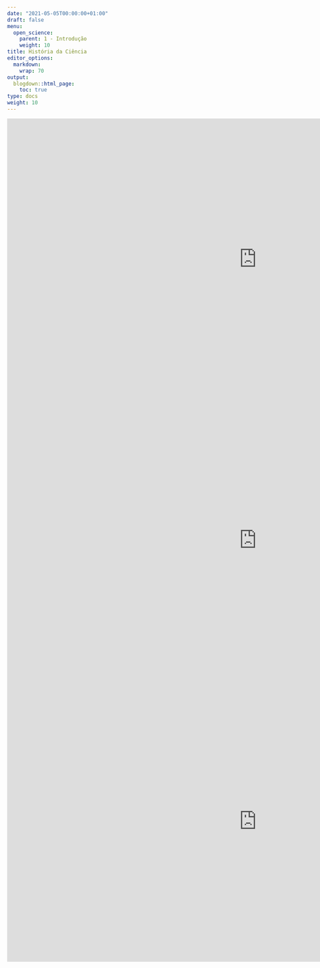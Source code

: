 ---
date: "2021-05-05T00:00:00+01:00"
draft: false
menu:
  open_science:
    parent: 1 - Introdução
    weight: 10
title: História da Ciência
editor_options: 
  markdown: 
    wrap: 70
output: 
  blogdown::html_page:
    toc: true
type: docs
weight: 10
---

<iframe width="1166" height="656" src="https://www.youtube.com/embed/mXX2xS7xv1I" title="História da Ciência para o Ensino" frameborder="0" allow="accelerometer; autoplay; clipboard-write; encrypted-media; gyroscope; picture-in-picture" allowfullscreen></iframe>

<iframe width="1166" height="656" src="https://www.youtube.com/embed/o_lVf13LiMc" title="O que é História da Ciência?" frameborder="0" allow="accelerometer; autoplay; clipboard-write; encrypted-media; gyroscope; picture-in-picture" allowfullscreen></iframe>

<iframe width="1166" height="656" src="https://www.youtube.com/embed/QHxPVRdFhEw" title="Teorias da história (positivismo, marxismo, annales, micro-história e história oral)" frameborder="0" allow="accelerometer; autoplay; clipboard-write; encrypted-media; gyroscope; picture-in-picture" allowfullscreen></iframe>

